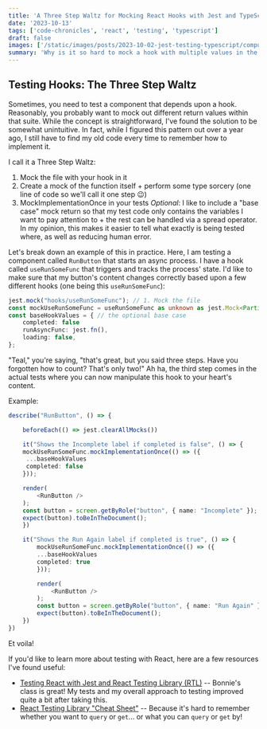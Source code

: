 ```yaml
---
title: 'A Three Step Waltz for Mocking React Hooks with Jest and TypeScript'
date: '2023-10-13'
tags: ['code-chronicles', 'react', 'testing', 'typescript']
draft: false
images: ['/static/images/posts/2023-10-02-jest-testing-typescript/computer.png']
summary: 'Why is it so hard to mock a hook with multiple values in the same suite?  That answer is longer than I have room for here.  But I do know how to get around that with this One Cool Trick.'
---
```


## Testing Hooks: The Three Step Waltz

Sometimes, you need to test a component that depends upon a hook. Reasonably, you probably want to mock out different return values within that suite. While the concept is straightforward, I've found the solution to be somewhat unintuitive. In fact, while I figured this pattern out over a year ago, I still have to find my old code every time to remember how to implement it.

I call it a Three Step Waltz:

1. Mock the file with your hook in it
2. Create a mock of the function itself + perform some type sorcery (one line of code so we'll call it one step 😉)
3. MockImplementationOnce in your tests
   _Optional_: I like to include a "base case" mock return so that my test code only contains the variables I want to pay attention to + the rest can be handled via a spread operator. In my opinion, this makes it easier to tell what exactly is being tested where, as well as reducing human error.

Let's break down an example of this in practice. Here, I am testing a component called `RunButton` that starts an async process. I have a hook called `useRunSomeFunc` that triggers and tracks the process' state. I'd like to make sure that my button's content changes correctly based upon a few different hooks (one being this `useRunSomeFunc`):

```TypeScript
jest.mock("hooks/useRunSomeFunc"); // 1. Mock the file
const mockUseRunSomeFunc = useRunSomeFunc as unknown as jest.Mock<Partial<typeof useRunSomeFunc>>; // 2. Create a mock of the function with some type sorcery
const baseHookValues = { // the optional base case
    completed: false
    runAsyncFunc: jest.fn(),
    loading: false,
};
```

"Teal," you're saying, "that's great, but you said three steps. Have you forgotten how to count? That's only two!" Ah ha, the third step comes in the actual tests where you can now manipulate this hook to your heart's content.

Example:

```TypeScript
describe("RunButton", () => {

    beforeEach(() => jest.clearAllMocks())

    it("Shows the Incomplete label if completed is false", () => {
    mockUseRunSomeFunc.mockImplementationOnce(() => ({
     ...baseHookValues
     completed: false
    }));

    render(
        <RunButton />
    );
    const button = screen.getByRole("button", { name: "Incomplete" });
    expect(button).toBeInTheDocument();
    })

    it("Shows the Run Again label if completed is true", () => {
        mockUseRunSomeFunc.mockImplementationOnce(() => ({
        ...baseHookValues
        completed: true
        }));

        render(
            <RunButton />
        );
        const button = screen.getByRole("button", { name: "Run Again" });
        expect(button).toBeInTheDocument();
    })
})
```

Et voila!

If you'd like to learn more about testing with React, here are a few resources I've found useful:

- [Testing React with Jest and React Testing Library (RTL)](https://www.udemy.com/course/react-testing-library/) -- Bonnie's class is great! My tests and my overall approach to testing improved quite a bit after taking this.
- [React Testing Library "Cheat Sheet"](https://testing-library.com/docs/react-testing-library/cheatsheet/) -- Because it's hard to remember whether you want to `query` or `get`... or what you can `query` or `get` by!
